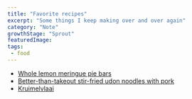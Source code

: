 ```yaml
---
title: "Favorite recipes"
excerpt: "Some things I keep making over and over again"
category: "Note"
growthStage: "Sprout"
featuredImage: 
tags:
 - food
---
```

- [Whole lemon meringue pie bars](https://smittenkitchen.com/2020/06/whole-lemon-meringue-pie-bars/)
- [Better-than-takeout stir-fried udon noodles with pork](https://www.bonappetit.com/recipe/stir-fried-udon-with-pork)
- [Kruimelvlaai](https://alinebakt.nl/kruimelvlaai/)
